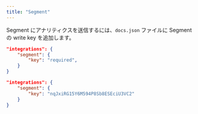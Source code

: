 ```yaml
---
title: "Segment"
---
```


Segment にアナリティクスを送信するには、`docs.json` ファイルに Segment の write key を追加します。

<CodeGroup>

```json Analytics options in docs.json
"integrations": {
    "segment": {
        "key": "required",
    }
}
```

```json Example
"integrations": {
    "segment": {
        "key": "nqJxiRG15Y6M594P8Sb8ESEciU3VC2"
    }
}
```

</CodeGroup>